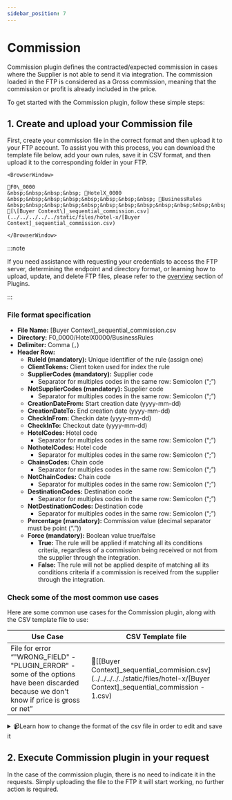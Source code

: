 ```yaml
---
sidebar_position: 7
---
```


# Commission

Commission plugin defines the contracted/expected commission in cases where the Supplier is not able to send it via integration. The commission loaded in the FTP is considered as a Gross commission, meaning that the commission or profit is already included in the price.

To get started with the Commission plugin, follow these simple steps:

## 1. Create and upload your Commission file

First, create your commission file in the correct format and then upload it to your FTP account. To assist you with this process, you can download the template file below, add your own rules, save it in CSV format, and then upload it to the corresponding folder in your FTP.

```mdx-code-block
<BrowserWindow>

📁F0\_0000  
&nbsp;&nbsp;&nbsp;&nbsp; 📁HotelX_0000  
&nbsp;&nbsp;&nbsp;&nbsp;&nbsp;&nbsp;&nbsp;&nbsp; 📁BusinessRules  
&nbsp;&nbsp;&nbsp;&nbsp;&nbsp;&nbsp;&nbsp;&nbsp;&nbsp;&nbsp;&nbsp;&nbsp; 📄[\[Buyer Context\]_sequential_commission.csv](../../../../../static/files/hotel-x/[Buyer Context]_sequential_commission.csv)

</BrowserWindow>
```

:::note

If you need assistance with requesting your credentials to access the FTP server, determining the endpoint and directory format, or learning how to upload, update, and delete FTP files, please refer to the [overview](../plugins/overview) section of Plugins.

:::

### File format specification

* **File Name:** [Buyer Context]_sequential_commission.csv
* **Directory:** F0_0000/HotelX0000/BusinessRules
* **Delimiter:** Comma (`,`)
* **Header Row:**
   * **RuleId (mandatory):** Unique identifier of the rule (assign one)
   * **ClientTokens:** Client token used for index the rule
   * **SupplierCodes (mandatory):** Supplier code
      * Separator for multiples codes in the same row: Semicolon (“;”)
   * **NotSupplierCodes (mandatory):** Supplier code
      * Separator for multiples codes in the same row: Semicolon (“;”)
   * **CreationDateFrom:** Start creation date (yyyy-mm-dd)
   * **CreationDateTo:** End creation date (yyyy-mm-dd)
   * **CheckInFrom:** Checkin date (yyyy-mm-dd)
   * **CheckInTo:** Checkout date (yyyy-mm-dd)
   * **HotelCodes:** Hotel code
      * Separator for multiples codes in the same row: Semicolon (“;”)
   * **NothotelCodes:** Hotel code
      * Separator for multiples codes in the same row: Semicolon (“;”)
   * **ChainsCodes:** Chain code
      * Separator for multiples codes in the same row: Semicolon (“;”)
   * **NotChainCodes:** Chain code
      * Separator for multiples codes in the same row: Semicolon (“;”)
   * **DestinationCodes:** Destination code
      * Separator for multiples codes in the same row: Semicolon (“;”)
   * **NotDestinationCodes:** Destination code
      * Separator for multiples codes in the same row: Semicolon (“;”)
   * **Percentage (mandatory):** Commission value (decimal separator must be point (“.”))
   * **Force (mandatory):** Boolean value true/false
      * **True:** The rule will be applied if matching all its conditions criteria, regardless of a commission being received or not from the supplier through the integration.
      * **False:** The rule will not be applied despite of matching all its conditions criteria if a commission is received from the supplier through the integration.


### Check some of the most common use cases

Here are some common use cases for the Commission plugin, along with the CSV template file to use:

| Use Case                                                      | CSV Template file             |
|---------------------------------------------------------------|-------------------------------|
| File for error “"WRONG_FIELD" - "PLUGIN_ERROR" - some of the options have been discarded because we don't know if price is gross or net” | 📄[\[Buyer Context\]\_sequential\_commision.csv](../../../../../static/files/hotel-x/[Buyer Context]_sequential_commission - 1.csv) |


<details>
    <summary>📹Learn how to change the format of the csv file in order to edit and save it</summary>
    <div>
        <div>[Añadir vídeo]</div>
    </div>
</details>


## 2.  Execute Commission plugin in your request

In the case of the commission plugin, there is no need to indicate it in the requests. Simply uploading the file to the FTP it will start working, no further action is required.